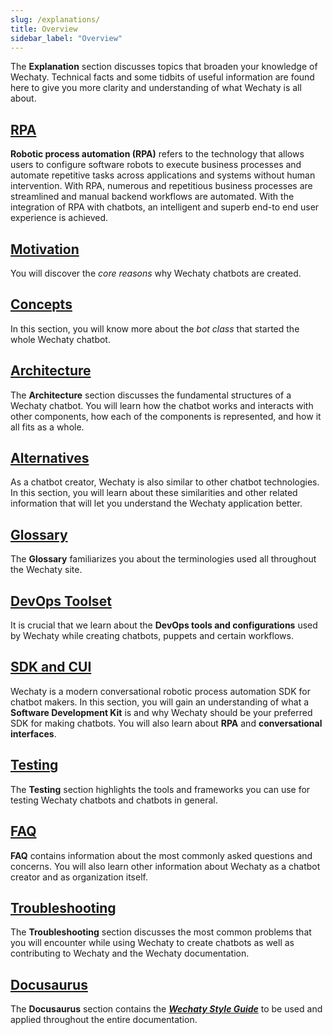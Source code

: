 ```yaml
---
slug: /explanations/
title: Overview
sidebar_label: "Overview"
---
```


The **Explanation** section discusses topics that broaden your knowledge of Wechaty. Technical facts and some tidbits of useful information are found here to give you more clarity and understanding of what Wechaty is all about.

## [RPA](https://wechaty.js.org/docs/explanations/rpa)
**Robotic process automation (RPA)** refers to the technology that allows users to configure software robots to execute business processes and automate repetitive tasks across applications and systems without human intervention. With RPA, numerous and repetitious business processes are streamlined and manual backend workflows are automated. With the integration of RPA with chatbots, an intelligent and superb end-to end user experience is achieved.

## [Motivation](https://wechaty.js.org/docs/explanations/motivations)
You will discover the _core reasons_ why Wechaty chatbots are created.

## [Concepts](https://wechaty.js.org/docs/explanations/concepts)
In this section, you will know more about the _bot class_ that started the whole Wechaty chatbot.

## [Architecture](https://wechaty.js.org/docs/explanations/architecture)
The **Architecture** section discusses the fundamental structures of a Wechaty chatbot. You will learn how the chatbot works and interacts with other components, how each of the components is represented, and how it all fits as a whole.


## [Alternatives](https://wechaty.js.org/docs/explanations/alternatives)
As a chatbot creator, Wechaty is also similar to other chatbot technologies. In this section, you will learn about these similarities and other related information that will let you understand the Wechaty application better.

## [Glossary](https://wechaty.js.org/docs/explanations/glossary)
The **Glossary** familiarizes you about the terminologies used all throughout the Wechaty site.

## [DevOps Toolset](https://wechaty.js.org/docs/explanations/devops-toolset)
It is crucial that we learn about the **DevOps tools and configurations** used by Wechaty while creating chatbots, puppets and certain workflows.

## [SDK and CUI](https://wechaty.js.org/docs/explanations/sdk-cui)
Wechaty is a modern conversational robotic process automation SDK for chatbot makers. In this section, you will gain an understanding of what a **Software Development Kit** is and why Wechaty should be your preferred SDK for making chatbots. You will also learn about **RPA** and **conversational interfaces**.

## [Testing](https://wechaty.js.org/docs/explanations/testing)
The **Testing** section highlights the tools and frameworks you can use for testing Wechaty chatbots and chatbots in general.

## [FAQ](https://wechaty.js.org/docs/explanations/faq)
**FAQ** contains information about the most commonly asked questions and concerns. You will also learn other information about Wechaty as a chatbot creator and as organization itself.

## [Troubleshooting](https://wechaty.js.org/docs/explanations/troubleshooting)
The **Troubleshooting** section discusses the most common problems that you will encounter while using Wechaty to create chatbots as well as contributing to Wechaty and the Wechaty documentation.

## [Docusaurus](https://wechaty.js.org/docs/docusaurus/doc1)
The **Docusaurus** section contains the **_[Wechaty Style Guide](https://wechaty.js.org/docs/docusaurus/doc1)_** to be used and applied throughout the entire documentation.
